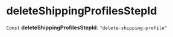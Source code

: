 
# deleteShippingProfilesStepId

 `Const` **deleteShippingProfilesStepId**: `"delete-shipping-profile"`

